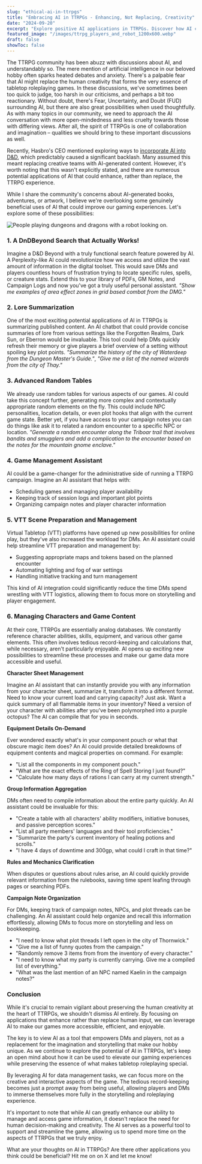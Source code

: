 ```yaml
---
slug: "ethical-ai-in-ttrpgs"
title: "Embracing AI in TTRPGs - Enhancing, Not Replacing, Creativity"
date: "2024-09-20"
excerpt: "Explore positive AI applications in TTRPGs. Discover how AI can enhance gameplay, streamline admin tasks, and support creativity without replacing human input."
featured_image: "/images/ttrpg_players_and_robot_1200x600.webp"
draft: false
showToc: false
---
```


The TTRPG community has been abuzz with discussions about AI, and understandably so. The mere mention of artificial intelligence in our beloved hobby often sparks heated debates and anxiety. There's a palpable fear that AI might replace the human creativity that forms the very essence of tabletop roleplaying games. In these discussions, we've sometimes been too quick to judge, too harsh in our criticisms, and perhaps a bit too reactionary. Without doubt, there's Fear, Uncertainty, and Doubt (FUD) surrounding AI, but there are also great possibilities when used thoughtfully. As with many topics in our community, we need to approach the AI conversation with more open-mindedness and less cruelty towards those with differing views. After all, the spirit of TTRPGs is one of collaboration and imagination – qualities we should bring to these important discussions as well.

Recently, Hasbro's CEO mentioned exploring ways to [incorporate AI into D&D](https://www.enworld.org/threads/hasbro-ceo-chris-cocks-talks-ai-usage-in-d-d-updated.706638/), which predictably caused a significant backlash. Many assumed this meant replacing creative teams with AI-generated content. However, it's worth noting that this wasn't explicitly stated, and there are numerous potential applications of AI that could enhance, rather than replace, the TTRPG experience.

While I share the community's concerns about AI-generated books, adventures, or artwork, I believe we're overlooking some genuinely beneficial uses of AI that could improve our gaming experiences. Let's explore some of these possibilities:

![People playing dungeons and dragons with a robot looking on.](/images/ttrpg_players_and_robot_480x600.webp)

### 1. A DnDBeyond Search that Actually Works!

Imagine a D&D Beyond with a truly functional search feature powered by AI. A Perplexity-like AI could revolutionize how we access and utilize the vast amount of information in the digital toolset. This would save DMs and players countless hours of frustration trying to locate specific rules, spells, or creature stats.  Extend this to your library of PDFs, GM Notes, and Campaign Logs and now you've got a truly useful personal assistant. *"Show me examples of area effect zones in grid based combat from the DMG."*

### 2. Lore Summarization

One of the most exciting potential applications of AI in TTRPGs is summarizing published content. An AI chatbot that could provide concise summaries of lore from various settings like the Forgotten Realms, Dark Sun, or Eberron would be invaluable. This tool could help DMs quickly refresh their memory or give players a brief overview of a setting without spoiling key plot points. *"Summarize the history of the city of Waterdeep from the Dungeon Master's Guide."*, *"Give me a list of the named wizards from the city of Thay."*

### 3. Advanced Random Tables

We already use random tables for various aspects of our games. AI could take this concept further, generating more complex and contextually appropriate random elements on the fly. This could include NPC personalities, location details, or even plot hooks that align with the current game state. Better yet, if you have access to your campaign notes you can do things like ask it to related a random encounter to a specific NPC or location. *"Generate a random encounter along the Triboar trail that involves bandits and smugglers and add a complication to the encounter based on the notes for the mountain gnome enclave."*

### 4. Game Management Assistant

AI could be a game-changer for the administrative side of running a TTRPG campaign. Imagine an AI assistant that helps with:

- Scheduling games and managing player availability
- Keeping track of session logs and important plot points
- Organizing campaign notes and player character information

### 5. VTT Scene Preparation and Management

Virtual Tabletop (VTT) platforms have opened up new possibilities for online play, but they've also increased the workload for DMs. An AI assistant could help streamline VTT preparation and management by:

- Suggesting appropriate maps and tokens based on the planned encounter
- Automating lighting and fog of war settings
- Handling initiative tracking and turn management

This kind of AI integration could significantly reduce the time DMs spend wrestling with VTT logistics, allowing them to focus more on storytelling and player engagement.

### 6. Managing Characters and Game Content

At their core, TTRPGs are essentially analog databases. We constantly reference character abilities, skills, equipment, and various other game elements. This often involves tedious record-keeping and calculations that, while necessary, aren't particularly enjoyable. AI opens up exciting new possibilities to streamline these processes and make our game data more accessible and useful.

**Character Sheet Management**

Imagine an AI assistant that can instantly provide you with any information from your character sheet, summarize it, transform it into a different format. Need to know your current load and carrying capacity? Just ask. Want a quick summary of all flammable items in your inventory? Need a version of your character with abilities after you've been polymorphed into a purple octopus? The AI can compile that for you in seconds.

**Equipment Details On-Demand**

Ever wondered exactly what's in your component pouch or what that obscure magic item does? An AI could provide detailed breakdowns of equipment contents and magical properties on command. For example:

- "List all the components in my component pouch."
- "What are the exact effects of the Ring of Spell Storing I just found?"
- "Calculate how many days of rations I can carry at my current strength."

**Group Information Aggregation**

DMs often need to compile information about the entire party quickly. An AI assistant could be invaluable for this:

- "Create a table with all characters' ability modifiers, initiative bonuses, and passive perception scores."
- "List all party members' languages and their tool proficiencies."
- "Summarize the party's current inventory of healing potions and scrolls."
- "I have 4 days of downtime and 300gp, what could I craft in that time?"

**Rules and Mechanics Clarification**

When disputes or questions about rules arise, an AI could quickly provide relevant information from the rulebooks, saving time spent leafing through pages or searching PDFs.

**Campaign Note Organization**

For DMs, keeping track of campaign notes, NPCs, and plot threads can be challenging. An AI assistant could help organize and recall this information effortlessly, allowing DMs to focus more on storytelling and less on bookkeeping.

- "I need to know what plot threads I left open in the city of Thornwick."
- "Give me a list of funny quotes from the campaign."
- "Randomly remove 3 items from from the inventory of every character."
- "I need to know what my party is currently carrying. Give me a compiled list of everything."
- "What was the last mention of an NPC named Kaelin in the campaign notes?"

### Conclusion

While it's crucial to remain vigilant about preserving the human creativity at the heart of TTRPGs, we shouldn't dismiss AI entirely. By focusing on applications that enhance rather than replace human input, we can leverage AI to make our games more accessible, efficient, and enjoyable.

The key is to view AI as a tool that empowers DMs and players, not as a replacement for the imagination and storytelling that make our hobby unique. As we continue to explore the potential of AI in TTRPGs, let's keep an open mind about how it can be used to elevate our gaming experiences while preserving the essence of what makes tabletop roleplaying special.

By leveraging AI for data management tasks, we can focus more on the creative and interactive aspects of the game. The tedious record-keeping becomes just a prompt away from being useful, allowing players and DMs to immerse themselves more fully in the storytelling and roleplaying experience.

It's important to note that while AI can greatly enhance our ability to manage and access game information, it doesn't replace the need for human decision-making and creativity. The AI serves as a powerful tool to support and streamline the game, allowing us to spend more time on the aspects of TTRPGs that we truly enjoy.

What are your thoughts on AI in TTRPGs? Are there other applications you think could be beneficial? Hit me on on X and let me know!